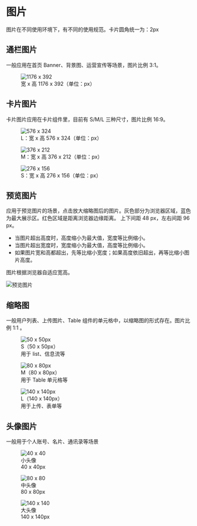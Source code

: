 # 图片

图片在不同使用环境下，有不同的使用规范。卡片圆角统一为：2px

## 通栏图片

一般应用在首页 Banner、背景图、运营宣传等场景，图片比例 3:1。

<figure>
  <img src="/static/img/designs/image-1.png" srcSet="/static/img/designs/image-1@2x.png 2x" alt="1176 x 392" />
  <figcaption style={{ fontSize: '14px' }}>宽 x 高 1176 x 392（单位：px）</figcaption>
</figure>

## 卡片图片

卡片图片应用在卡片组件里，目前有 S/M/L 三种尺寸，图片比例 16:9。

<figure style={{ width: '576px', marginBottom: '24px' }}>
  <img src="/static/img/designs/image-2.png" srcSet="/static/img/designs/image-2@2x.png 2x" alt="576 x 324" />
  <figcaption style={{ fontSize: '14px' }}>L：宽 x 高 576 x 324（单位：px）</figcaption>
</figure>

<figure style={{ width: '376px', marginBottom: '24px' }}>
  <img src="/static/img/designs/image-3.png" srcSet="/static/img/designs/image-3@2x.png 2x" alt="376 x 212" />
  <figcaption style={{ fontSize: '14px' }}>M：宽 x 高 376 x 212（单位：px）</figcaption>
</figure>

<figure style={{ width: '276px', marginBottom: '24px' }}>
  <img src="/static/img/designs/image-4.png" srcSet="/static/img/designs/image-4@2x.png 2x" alt="276 x 156" />
  <figcaption style={{ fontSize: '14px' }}>S：宽 x 高 276 x 156（单位：px）</figcaption>
</figure>

## 预览图片

应用于预览图片的场景，点击放大缩略图后的图片。灰色部分为浏览器区域，蓝色为最大展示区。红色区域是距离浏览器边缘距离。
上下间距 48 px，左右间距 96 px。

- 当图片超出高度时，高度缩小为最大值，宽度等比例缩小。
- 当图片超出宽度时，宽度缩小为最大值，高度等比例缩小。
- 如果图片宽和高都超出，先等比缩小宽度；如果高度依旧超出，再等比缩小图片高度。

图片根据浏览器自适应宽高。

<img src="/static/img/designs/image-5.png" srcSet="/static/img/designs/image-5@2x.png 2x" alt="预览图片" />

## 缩略图

一般用户列表、上传图片、Table 组件的单元格中，以缩略图的形式存在。图片比例 1:1 。

<figure style={{ display: 'flex', marginTop: '24px' }}>
  <img src="/static/img/designs/image-8.png" srcSet="/static/img/designs/image-8@2x.png 2x" alt="50 x 50px" style={{ width: '50px', marginRight: '12px' }} />
  <figcaption style={{ alignSelf: 'center', fontSize: '14px', textAlign: 'left' }}>S（50 x 50px）<br />用于 list、信息流等</figcaption>
</figure>

<figure style={{ display: 'flex', marginTop: '24px' }}>
  <img src="/static/img/designs/image-8.png" srcSet="/static/img/designs/image-8@2x.png 2x" alt="80 x 80px" style={{ width: '80px', marginRight: '12px' }} />
  <figcaption style={{ alignSelf: 'center', fontSize: '14px', textAlign: 'left' }}>M（80 x 80px）<br />用于 Table 单元格等</figcaption>
</figure>

<figure style={{ display: 'flex', marginTop: '24px' }}>
  <img src="/static/img/designs/image-8.png" srcSet="/static/img/designs/image-8@2x.png 2x" alt="140 x 140px" style={{ width: '140px', marginRight: '12px' }} />
  <figcaption style={{ alignSelf: 'center', fontSize: '14px', textAlign: 'left' }}>L（140 x 140px）<br />用于上传、表单等</figcaption>
</figure>

## 头像图片

一般用于个人账号、名片、通讯录等场景

<figure style={{ display: 'inline-block', verticalAlign: 'top', width: '72px', marginRight: '72px' }}>
  <img src="/static/img/designs/image-9-1.png" srcSet="/static/img/designs/image-9-1@2x.png 2x" alt="40 x 40" />
  <figcaption style={{ fontSize: '14px' }}>小头像<br />40 x 40px</figcaption>
</figure>

<figure style={{ display: 'inline-block', verticalAlign: 'top', width: '80px', marginRight: '72px' }}>
  <img src="/static/img/designs/image-9-2.png" srcSet="/static/img/designs/image-9-2@2x.png 2x" alt="80 x 80" />
  <figcaption style={{ fontSize: '14px' }}>中头像<br />80 x 80px</figcaption>
</figure>

<figure style={{ display: 'inline-block', verticalAlign: 'top', width: '140px', marginRight: '72px' }}>
  <img src="/static/img/designs/image-9-3.png" srcSet="/static/img/designs/image-9-3@2x.png 2x" alt="140 x 140" />
  <figcaption style={{ fontSize: '14px' }}>大头像<br />140 x 140px</figcaption>
</figure>
